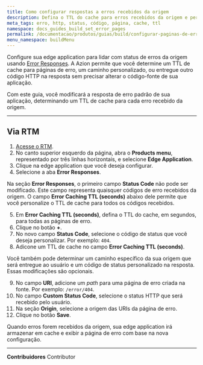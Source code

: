 ```yaml
---
title: Como configurar respostas a erros recebidos da origem
description: Defina o TTL do cache para erros recebidos da origem e personalize as páginas de erro para o seu usuário final.
meta_tags: erro, http, status, código, página, cache, ttl
namespace: docs_guides_build_set_error_pages
permalink: /documentacao/produtos/guias/build/configurar-paginas-de-erro/
menu_namespace: buildMenu
---
```


Configure sua edge application para lidar com status de erros da origem usando [Error Responses](/pt-br/documentacao/produtos/edge-application/error-responses/). A Azion permite que você determine um TTL de cache para páginas de erro, um caminho personalizado, ou entregue outro código HTTP na resposta sem precisar alterar o código-fonte de sua aplicação.

Com este guia, você modificará a resposta de erro padrão de sua aplicação, determinando um TTL de cache para cada erro recebido da origem.

---

## Via RTM

1. [Acesse o RTM](https://manager.azion.com).
2. No canto superior esquerdo da página, abra o **Products menu**, representado por três linhas horizontais, e selecione **Edge Application**.
3. Clique na edge application que você deseja configurar.
4. Selecione a aba **Error Responses**.

Na seção **Error Responses**, o primeiro campo **Status Code** não pode ser modificado. Este campo representa quaisquer códigos de erro recebidos da origem. O campo **Error Caching TTL (seconds)** abaixo dele permite que você personalize o TTL de cache para todos os códigos recebidos.

5. Em **Error Caching TTL (seconds)**, defina o TTL do cache, em segundos, para todas as páginas de erro.
6. Clique no botão **+**.
7. No novo campo **Status Code**, selecione o código de status que você deseja personalizar. Por exemplo: `404`.
8. Adicone um TTL de cache no campo **Error Caching TTL (seconds)**.

Você também pode determinar um caminho específico da sua origem que será entregue ao usuário e um código de status personalizado na resposta. Essas modificações são opcionais.

9. No campo **URI**, adicione um *path* para uma página de erro criada na fonte. Por exemplo: `/error/404`.
10. No campo **Custom Status Code**, selecione o status HTTP que será recebido pelo usuário.
11. Na seção **Origin**, selecione a origem das URIs da página de erro.
12. Clique no botão **Save**.

Quando erros forem recebidos da origem, sua edge application irá armazenar em cache e exibir a página de erro com base na nova configuração.



---


**Contribuidores** <ContributorList>Contributor</ContributorList>
